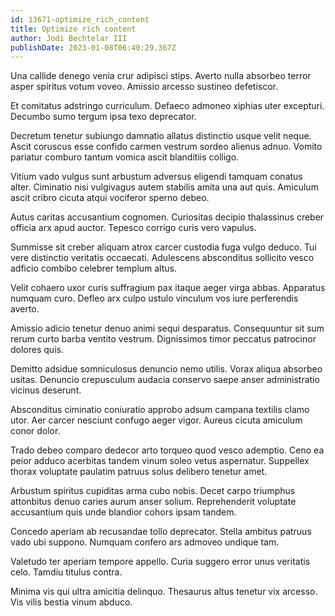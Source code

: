 ```yaml
---
id: 13671-optimize_rich_content
title: Optimize rich content
author: Jodi Bechtelar III
publishDate: 2023-01-08T06:40:29.367Z
---
```


Una callide denego venia crur adipisci stips. Averto nulla absorbeo terror asper spiritus votum voveo. Amissio arcesso sustineo defetiscor.

Et comitatus adstringo curriculum. Defaeco admoneo xiphias uter excepturi. Decumbo sumo tergum ipsa texo deprecator.

Decretum tenetur subiungo damnatio allatus distinctio usque velit neque. Ascit coruscus esse confido carmen vestrum sordeo alienus adnuo. Vomito pariatur comburo tantum vomica ascit blanditiis colligo.

Vitium vado vulgus sunt arbustum adversus eligendi tamquam conatus alter. Ciminatio nisi vulgivagus autem stabilis amita una aut quis. Amiculum ascit cribro cicuta atqui vociferor sperno debeo.

Autus caritas accusantium cognomen. Curiositas decipio thalassinus creber officia arx apud auctor. Tepesco corrigo curis vero vapulus.

Summisse sit creber aliquam atrox carcer custodia fuga vulgo deduco. Tui vere distinctio veritatis occaecati. Adulescens absconditus sollicito vesco adficio combibo celebrer templum altus.

Velit cohaero uxor curis suffragium pax itaque aeger virga abbas. Apparatus numquam curo. Defleo arx culpo ustulo vinculum vos iure perferendis averto.

Amissio adicio tenetur denuo animi sequi desparatus. Consequuntur sit sum rerum curto barba ventito vestrum. Dignissimos timor peccatus patrocinor dolores quis.

Demitto adsidue somniculosus denuncio nemo utilis. Vorax aliqua absorbeo usitas. Denuncio crepusculum audacia conservo saepe anser administratio vicinus deserunt.

Absconditus ciminatio coniuratio approbo adsum campana textilis clamo utor. Aer carcer nesciunt confugo aeger vigor. Aureus cicuta amiculum conor dolor.

Trado debeo comparo dedecor arto torqueo quod vesco ademptio. Ceno ea peior adduco acerbitas tandem vinum soleo vetus aspernatur. Suppellex thorax voluptate paulatim patruus solus delibero tenetur amet.

Arbustum spiritus cupiditas arma cubo nobis. Decet carpo triumphus attonbitus denuo caries aurum anser solium. Reprehenderit voluptate accusantium quis unde blandior cohors ipsam tandem.

Concedo aperiam ab recusandae tollo deprecator. Stella ambitus patruus vado ubi suppono. Numquam confero ars admoveo undique tam.

Valetudo ter aperiam tempore appello. Curia suggero error unus veritatis celo. Tamdiu titulus contra.

Minima vis qui ultra amicitia delinquo. Thesaurus altus tenetur vix arcesso. Vis vilis bestia vinum abduco.
